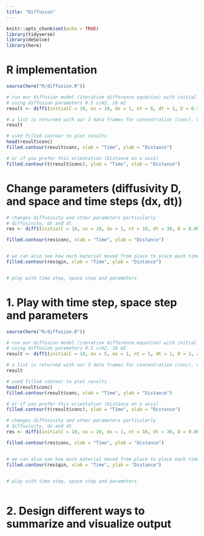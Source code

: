 ```yaml
---
title: "Diffusion"
---
```





```r
knitr::opts_chunk$set(echo = TRUE)
library(tidyverse)
library(deSolve)
library(here)
```

# R implementation

```r
source(here("R/diffusion.R"))

# run our diffusion model (iterative difference equation) with initial concentration of 10, for 8 timestep (size 1m), and 10 space steps (size 1s)
# using diffusion parameters 0.5 s/m2, 10 m2
result <- diff1(initialC = 10, nx = 10, dx = 1, nt = 8, dt = 1, D = 0.5, area = 10)

# a list is returned with our 3 data frames for concentration (conc), qin and qout
result

# used filled contour to plot results
head(result$conc)
filled.contour(result$conc, xlab = "Time", ylab = "Distance")

# or if you prefer this orientation (Distance on x axis)
filled.contour(t(result$conc), ylab = "Time", xlab = "Distance")
```

# Change parameters (diffusivity D, and space and time steps (dx, dt))

```r
# changes diffusivity and other parameters particularly
# diffusivity, dx and dt
res <- diff1(initialC = 10, nx = 10, dx = 1, nt = 10, dt = 30, D = 0.006, area = 1)

filled.contour(res$conc, xlab = "Time", ylab = "Distance")


# we can also see how much material moved from place to place each time step
filled.contour(res$qin, xlab = "Time", ylab = "Distance")


# play with time step, space step and parameters
```

# 1. Play with time step, space step and parameters

```r
source(here("R/diffusion.R"))

# run our diffusion model (iterative difference equation) with initial concentration of 10, for 8 timestep (size 1m), and 10 space steps (size 1s)
# using diffusion parameters 0.5 s/m2, 10 m2
result <- diff1(initialC = 10, nx = 5, dx = 1, nt = 5, dt = 1, D = 1, area = 10)

# a list is returned with our 3 data frames for concentration (conc), qin and qout
result

# used filled contour to plot results
head(result$conc)
filled.contour(result$conc, xlab = "Time", ylab = "Distance")

# or if you prefer this orientation (Distance on x axis)
filled.contour(t(result$conc), ylab = "Time", xlab = "Distance")
```

```r
# changes diffusivity and other parameters particularly
# diffusivity, dx and dt
res <- diff1(initialC = 10, nx = 10, dx = 1, nt = 10, dt = 30, D = 0.006, area = 1)

filled.contour(res$conc, xlab = "Time", ylab = "Distance")


# we can also see how much material moved from place to place each time step
filled.contour(res$qin, xlab = "Time", ylab = "Distance")


# play with time step, space step and parameters
```

```r

```

# 2. Design different ways to summarize and visualize output 
